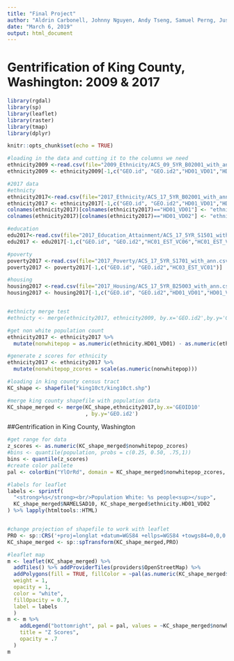 ---
title: "Final Project"
author: "Aldrin Carbonell, Johnny Nguyen, Andy Tseng, Samuel Perng, Justin Choi"
date: "March 6, 2019"
output: html_document
---
# Gentrification of King County, Washington: 2009 & 2017

```{r setup, results='hide', message=FALSE, warning=FALSE, echo=FALSE}
library(rgdal)
library(sp)
library(leaflet)
library(raster)
library(tmap)
library(dplyr)
```

```{r include=FALSE}
knitr::opts_chunk$set(echo = TRUE)

#loading in the data and cutting it to the columns we need 
ethnicity2009 <-read.csv(file="2009_Ethnicity/ACS_09_5YR_B02001_with_ann.csv", header=TRUE, sep=",")
ethnicity2009 <- ethnicity2009[-1,c("GEO.id", "GEO.id2","HD01_VD01","HD01_VD02")]

#2017 data
#ethnicty
ethnicity2017<-read.csv(file="2017_Ethnicity/ACS_17_5YR_B02001_with_ann.csv", header=TRUE, sep=",", stringsAsFactors = FALSE)
ethnicity2017 <- ethnicity2017[-1,c("GEO.id", "GEO.id2","HD01_VD01","HD01_VD02")]
colnames(ethnicity2017)[colnames(ethnicity2017)=="HD01_VD01"] <- "ethnicity.HD01_VD01"
colnames(ethnicity2017)[colnames(ethnicity2017)=="HD01_VD02"] <- "ethnicity.HD01_VD02"

#education
edu2017<-read.csv(file="2017_Education_Attainment/ACS_17_5YR_S1501_with_ann.csv", header=TRUE, sep=",", stringsAsFactors = FALSE)
edu2017 <- edu2017[-1,c("GEO.id", "GEO.id2","HC01_EST_VC06","HC01_EST_VC12")]

#poverty
poverty2017 <-read.csv(file="2017_Poverty/ACS_17_5YR_S1701_with_ann.csv", header=TRUE, sep=",", stringsAsFactors = FALSE)
poverty2017 <- poverty2017[-1,c("GEO.id", "GEO.id2","HC03_EST_VC01")]

#housing
housing2017 <-read.csv(file="2017_Housing/ACS_17_5YR_B25003_with_ann.csv", header=TRUE, sep=",", stringsAsFactors = FALSE)
housing2017 <- housing2017[-1,c("GEO.id", "GEO.id2","HD01_VD01","HD01_VD03")]


#ethnicty merge test
#ethnicty <- merge(ethnicity2017, ethnicity2009, by.x='GEO.id2',by.y='GEO.id2')

```
```{r echo=FALSE}
#get non white population count
ethnicity2017 <- ethnicity2017 %>% 
  mutate(nonwhitepop = as.numeric(ethnicity.HD01_VD01) - as.numeric(ethnicity.HD01_VD02))

#generate z scores for ethnicity
ethnicity2017 <- ethnicity2017 %>% 
  mutate(nonwhitepop_zcores = scale(as.numeric(nonwhitepop)))

```

```{r echo=FALSE}
#loading in king county census tract
KC_shape <- shapefile("king10ct/king10ct.shp")

#merge king county shapefile with population data
KC_shape_merged <- merge(KC_shape,ethnicity2017,by.x='GEOID10'
                         , by.y='GEO.id2')
```


##Gentrification in King County, Washington
```{r echo=FALSE}
#get range for data
z_scores <- as.numeric(KC_shape_merged$nonwhitepop_zcores)
#bins <- quantile(population, probs = c(0.25, 0.50, .75,1))
bins <- quantile(z_scores)
#create color pallete 
pal <- colorBin("YlOrRd", domain = KC_shape_merged$nonwhitepop_zcores, bins = bins)

#labels for leaflet
labels <- sprintf(
  "<strong>%s</strong><br/>Population White: %s people<sup></sup>",
  KC_shape_merged$NAMELSAD10, KC_shape_merged$ethnicity.HD01_VD02
) %>% lapply(htmltools::HTML)


#change projection of shapefile to work with leaflet
PRO <- sp::CRS('+proj=longlat +datum=WGS84 +ellps=WGS84 +towgs84=0,0,0')
KC_shape_merged <- sp::spTransform(KC_shape_merged,PRO)

#leaflet map
m <- leaflet(KC_shape_merged) %>% 
  addTiles() %>% addProviderTiles(providers$OpenStreetMap) %>% 
  addPolygons(fill = TRUE, fillColor = ~pal(as.numeric(KC_shape_merged$nonwhitepop_zcores)),
  weight = 1,
  opacity = 1,
  color = "white",
  fillOpacity = 0.7,
  label = labels
  )
m <- m %>% 
    addLegend("bottomright", pal = pal, values = ~KC_shape_merged$nonwhitepop_zcores,
    title = "Z Scores",
    opacity = .7
  )
m
```



